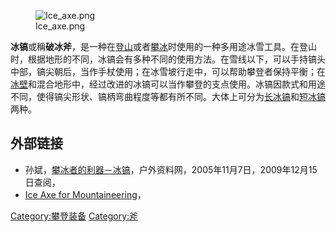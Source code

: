[[File:Ice_axe.png|thumb]]

'''冰镐'''或稱'''破冰斧'''，是一种在[[登山|登山]]或者[[攀冰|攀冰]]时使用的一种多用途冰雪工具。在登山时，根据地形的不同，冰镐会有多种不同的使用方法。在雪线以下，可以手持镐头中部，镐尖朝后，当作手杖使用；在冰雪坡行走中，可以帮助攀登者保持平衡；在[[冰壁|冰壁]]和混合地形中，经过改进的冰镐可以当作攀登的支点使用。冰镐因款式和用途不同，使得镐尖形状、镐柄弯曲程度等都有所不同。大体上可分为[[长冰镐|长冰镐]]和[[短冰镐|短冰镐]]两种。
　
== 外部链接 ==
* 孙斌，[http://www.8264.com/13572.html 攀冰者的利器－冰镐]{{Wayback|url=http://www.8264.com/13572.html |date=20100302235743 }}，户外资料网，2005年11月7日，2009年12月15日查阅，{{zh}}
* [https://web.archive.org/web/20080622182012/http://www.spadout.com/w/ice-axes/ Ice Axe for Mountaineering]，{{en}}

{{運動小作品}}

[[Category:攀登装备|Category:攀登装备]]
[[Category:斧|Category:斧]]